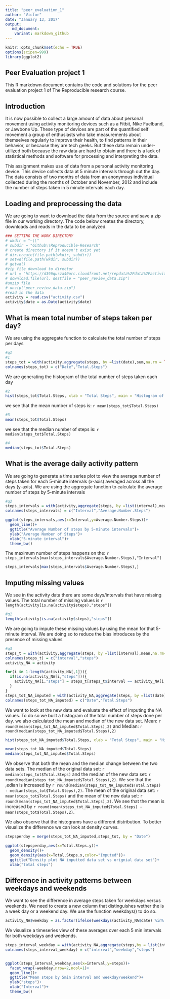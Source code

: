 ```yaml
---
title: "peer_evaluation_1"
author: "Victor"
date: "January 13, 2017"
output:
   md_document:
    variant: markdown_github
---
```


```r
knitr::opts_chunk$set(echo = TRUE)
options(scipen=999)
library(ggplot2)
```

## Peer Evaluation project 1

This R markdown document contains the code and solutions for the peer evaluation project 1 of The Reproducible research course. 

## Introduction

It is now possible to collect a large amount of data about personal movement using activity monitoring devices such as a Fitbit, Nike Fuelband, or Jawbone Up. These type of devices are part of the quantified self movement a group of enthusiasts who take measurements about themselves regularly to improve their health, to find patterns in their behavior, or because they are tech geeks. But these data remain under-utilized both because the raw data are hard to obtain and there is a lack of statistical methods and software for processing and interpreting the data.

This assignment makes use of data from a personal activity monitoring device. This device collects data at 5 minute intervals through out the day. The data consists of two months of data from an anonymous individual collected during the months of October and November, 2012 and include the number of steps taken in 5 minute intervals each day.

## Loading and preprocessing the data

We are going to want to download the data from the source and save a zip file in our working directory. The code below creates the directory, downloads and reads in the data to be analyzed.

```r
### SETTING THE WORK DIRECTORY
# wkdir = "~\\"
# subdir = "Github\\Reproducible-Research"
# create directory if it doesn't exist yet
# dir.create(file.path(wkdir, subdir))
# setwd(file.path(wkdir, subdir))
# getwd()
#zip file download to director
# url = "https://d396qusza40orc.cloudfront.net/repdata%2Fdata%2Factivity.zip"
# download.file(url, destfile = "peer_review_data.zip")
#unzip file
# unzip("peer_review_data.zip")
#read in the data
activity = read.csv("activity.csv")
activity$date = as.Date(activity$date)
```

## What is mean total number of steps taken per day?

We are using the aggregate function to calculate the total number of steps per days

```r
#q1
#1
steps_tot = with(activity,aggregate(steps, by =list(date),sum,na.rm = TRUE))
colnames(steps_tot) = c("Date","Total.Steps")
```

We are generating the histogram of the total number of steps taken each day

```r
#2
hist(steps_tot$Total.Steps, xlab = "Total Steps", main = "Histogram of total steps data with NA")
```

we see that the mean number of steps is: `r mean(steps_tot$Total.Steps)` 
```r
#3
mean(steps_tot$Total.Steps)
```

we see that the median number of steps is: `r median(steps_tot$Total.Steps)`
```r
#4
median(steps_tot$Total.Steps)
```

## What is the average daily activity pattern

We are going to generate a time series plot to view the average number of steps taken for each 5-minute intervals (x-axis) averaged across all the days (y-axis). We are using the aggregate function to calculate the average number of steps by 5-minute intervals

```r
#q2
steps_intervals = with(activity,aggregate(steps, by =list(interval),mean,na.rm= TRUE))
colnames(steps_intervals) = c("Interval","Average.Number.Steps")

ggplot(steps_intervals,aes(x=Interval,y=Average.Number.Steps))+
  geom_line()+
  ggtitle("Average Number of steps by 5-minute intervals")+
  ylab("Average Number of Steps")+
  xlab("5-minute interval")+
  theme_bw()

```

The maximum number of steps happens on the: `r steps_intervals[max(steps_intervals$Average.Number.Steps),"Interval"]`
```r
steps_intervals[max(steps_intervals$Average.Number.Steps),]
```

## Imputing missing values

We see in the activity data there are some days/intervals that have missing values. The total number of missing values is `r length(activity[is.na(activity$steps),"steps"])`

```r
#q1
length(activity[is.na(activity$steps),"steps"])
```

We are going to impute these missing values by using the mean for that 5-minute interval. We are doing so to reduce the bias introduces by the presence of missing values

```r
#q3
steps_t = with(activity,aggregate(steps, by =list(interval),mean,na.rm= TRUE))
colnames(steps_t) = c("interval","steps")
activity_NA = activity

for(i in 1:length(activity_NA[,1])){
  if(is.na(activity_NA[i,"steps"])){
    activity_NA[i,"steps"] = steps_t[steps_t$interval == activity_NA[i,"interval"],"steps"]
  }
}
steps_tot_NA_imputed = with(activity_NA,aggregate(steps, by =list(date),sum))
colnames(steps_tot_NA_imputed) = c("Date","Total.Steps")
```

We want to look at the new data and evaluate the effect of imputing the NA values. To do so we built a histogram of the total number of steps done per day. we also calculated the mean and median of the new data set. Mean: `r round(mean(steps_tot_NA_imputed$Total.Steps),2)` and Median: `r round(median(steps_tot_NA_imputed$Total.Steps),2) `

```r

hist(steps_tot_NA_imputed$Total.Steps, xlab = "Total Steps", main = "Histogram of total steps data no NA")

```
```r
mean(steps_tot_NA_imputed$Total.Steps)
median(steps_tot_NA_imputed$Total.Steps)
```

We observe that both the mean and the median change between the two data sets. The median of the original data set: `r median(steps_tot$Total.Steps)`  and the median of the new data set: `r round(median(steps_tot_NA_imputed$Total.Steps),2) `. We see that the ,edian is increased by `r round(median(steps_tot_NA_imputed$Total.Steps) - median(steps_tot$Total.Steps),2)`. The mean of the original data set: `r mean(steps_tot$Total.Steps)`  and the mean of the new data set: `r round(mean(steps_tot_NA_imputed$Total.Steps),2) `. We see that the mean is increased by `r round(mean(steps_tot_NA_imputed$Total.Steps) - mean(steps_tot$Total.Steps),2)`.

We also observe that the histograms have a different distribution. To better visualize the difference we can look at density curves.

```r
stepsperday = merge(steps_tot_NA_imputed,steps_tot, by = "Date")

ggplot(stepsperday,aes(x=Total.Steps.y))+
  geom_density()+
  geom_density(aes(x=Total.Steps.x,color="Imputed"))+
  ggtitle("Density plot NA imputted data set vs orignial data set")+
  xlab("total steps")

```

## Difference in activity patterns between weekdays and weekends

We want to see the difference in average steps taken for weekdays versus weekends. We need to create a new column that distinguishes wether the is a week day or a weekend day. We use the function weekdays() to do so.

```r
activity_NA$weekday = as.factor(ifelse(weekdays(activity_NA$date) %in% c("Saturday", "Sunday"),"weekend","weekday"))
```

We visualize a timeseries view of these averages over each 5 min intervals for both weekdays and weekends.

```r
steps_interval_weekday = with(activity_NA,aggregate(steps,by = list(interval,weekday),mean))
colnames(steps_interval_weekday) = c("interval","weekday","steps")


ggplot(steps_interval_weekday,aes(x=interval,y=steps))+
  facet_wrap(~weekday,nrow=2,ncol=1)+
  geom_line()+
  ggtitle("Mean steps by 5min interval and weekday/weekend")+
  ylab("steps")+
  xlab("Interval")+
  theme_bw()
```
